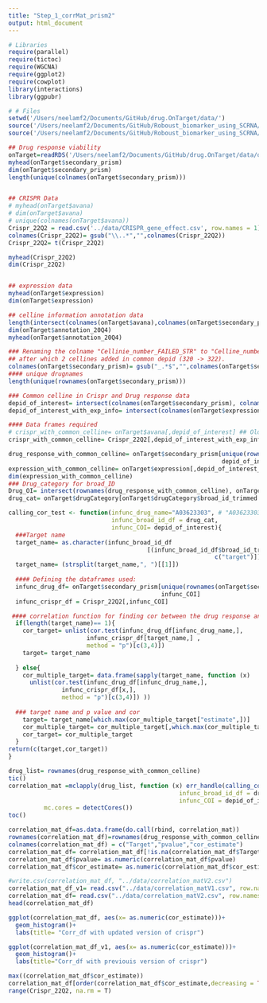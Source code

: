 ```yaml
---
title: "Step_1_corrMat_prism2"
output: html_document
---
```


```r
# Libraries
require(parallel)
require(tictoc) 
require(WGCNA)
require(ggplot2)
require(cowplot)
library(interactions)
library(ggpubr)

# # Files
setwd('/Users/neelamf2/Documents/GitHub/drug.OnTarget/data/')
source('/Users/neelamf2/Documents/GitHub/Roboust_biomarker_using_SCRNA/code/step_0_global_func.R')
source('/Users/neelamf2/Documents/GitHub/Roboust_biomarker_using_SCRNA/code/step_00_myCustom_functions.R')
```

<!--Data loading and exploration-->
```r
## Drug response viability
onTarget=readRDS('/Users/neelamf2/Documents/GitHub/drug.OnTarget/data/onTarget_v12.RDS')
myhead(onTarget$secondary_prism)
dim(onTarget$secondary_prism)
length(unique(colnames(onTarget$secondary_prism)))


## CRISPR Data
# myhead(onTarget$avana)
# dim(onTarget$avana)
# unique(colnames(onTarget$avana))
Crispr_22Q2 = read.csv('../data/CRISPR_gene_effect.csv', row.names = 1)
colnames(Crispr_22Q2)= gsub("\\..*","",colnames(Crispr_22Q2))
Crispr_22Q2= t(Crispr_22Q2)

myhead(Crispr_22Q2)
dim(Crispr_22Q2)


## expression data
myhead(onTarget$expression)
dim(onTarget$expression)

## celline information annotation data
length(intersect(colnames(onTarget$avana),colnames(onTarget$secondary_prism)))
dim(onTarget$annotation_20Q4)
myhead(onTarget$annotation_20Q4)
```

<!--Dataset preprocessing -->
```r
### Renaming the colname "Cellinie_number_FAILED_STR" to "Celline_number" 
## after which 2 cellines added in common depid (320 -> 322). 
colnames(onTarget$secondary_prism)= gsub("_.*$","",colnames(onTarget$secondary_prism))
#### unique drugnames
length(unique(rownames(onTarget$secondary_prism)))

### Common celline in Crispr and Drug response data
depid_of_interest= intersect(colnames(onTarget$secondary_prism), colnames(Crispr_22Q2))
depid_of_interest_with_exp_info= intersect(colnames(onTarget$expression), depid_of_interest)

#### Data frames required
# crispr_with_common_celline= onTarget$avana[,depid_of_interest] ## Old Crispr screen from depmap
crispr_with_common_celline= Crispr_22Q2[,depid_of_interest_with_exp_info]

drug_response_with_common_celline= onTarget$secondary_prism[unique(rownames(onTarget$secondary_prism)),
                                                            depid_of_interest_with_exp_info]
expression_with_common_celline= onTarget$expression[,depid_of_interest_with_exp_info]
dim(expression_with_common_celline)
### Drug_category for broad_ID
Drug_OI= intersect(rownames(drug_response_with_common_celline), onTarget$drugCategory$broad_id_trimmed)
drug_cat= onTarget$drugCategory[onTarget$drugCategory$broad_id_trimmed %in% Drug_OI,]
```
<!--Function-->
```r
calling_cor_test <- function(infunc_drug_name="A03623303", # "A03623303,A00758722",
                             infunc_broad_id_df = drug_cat,
                             infunc_COI= depid_of_interest){
  ###Target name
  target_name= as.character(infunc_broad_id_df
                                       [(infunc_broad_id_df$broad_id_trimmed == infunc_drug_name), 
                                                          c("target")])
  target_name= (strsplit(target_name,", ")[[1]])
  
  #### Defining the dataframes used:
  infunc_drug_df= onTarget$secondary_prism[unique(rownames(onTarget$secondary_prism)),
                                           infunc_COI]
  infunc_crispr_df = Crispr_22Q2[,infunc_COI]

 #### correlation function for finding cor between the drug response and crispr KO of true target 
  if(length(target_name)== 1){  
    cor_target= unlist(cor.test(infunc_drug_df[infunc_drug_name,],
                      infunc_crispr_df[target_name,] ,
                      method = "p")[c(3,4)])
    target= target_name
    
  } else{
    cor_multiple_target= data.frame(sapply(target_name, function (x) 
      unlist(cor.test(infunc_drug_df[infunc_drug_name,],
               infunc_crispr_df[x,], 
               method = "p")[c(3,4)]) ))
    
  ### target name and p value and cor
    target= target_name[which.max(cor_multiple_target["estimate",])]
    cor_multiple_target= cor_multiple_target[,which.max(cor_multiple_target['estimate',])]
    cor_target= cor_multiple_target
  }
return(c(target,cor_target))
}
```

```r
drug_list= rownames(drug_response_with_common_celline)
tic()
correlation_mat =mclapply(drug_list, function (x) err_handle(calling_cor_test(infunc_drug_name = x,
                                                infunc_broad_id_df = drug_cat,
                                                infunc_COI = depid_of_interest_with_exp_info)),
          mc.cores = detectCores())
toc()

correlation_mat_df=as.data.frame(do.call(rbind, correlation_mat))
rownames(correlation_mat_df)=rownames(drug_response_with_common_celline)
colnames(correlation_mat_df) = c("Target","pvalue","cor_estimate")
correlation_mat_df= correlation_mat_df[!is.na(correlation_mat_df$Target),]
correlation_mat_df$pvalue= as.numeric(correlation_mat_df$pvalue)
correlation_mat_df$cor_estimate= as.numeric(correlation_mat_df$cor_estimate)

#write.csv(correlation_mat_df, "../data/correlation_matV2.csv") 
correlation_mat_df_v1= read.csv("../data/correlation_matV1.csv", row.names = 1)
correlation_mat_df= read.csv("../data/correlation_matV2.csv", row.names = 1)
head(correlation_mat_df)
```

```r
ggplot(correlation_mat_df, aes(x= as.numeric(cor_estimate)))+
  geom_histogram()+
  labs(title= "Corr_df with updated version of crispr")

ggplot(correlation_mat_df_v1, aes(x= as.numeric(cor_estimate)))+
  geom_histogram()+
  labs(title="Corr_df with previouis version of crispr")

max((correlation_mat_df$cor_estimate))
correlation_mat_df[order(correlation_mat_df$cor_estimate,decreasing = TRUE),]
range(Crispr_22Q2, na.rm = T)
```